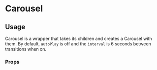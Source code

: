 

<Meta title="Components/Carousel" component={Carousel} argTypes={{}} />

# Carousel

## Usage

Carousel is a wrapper that takes its children and creates a Carousel with them. By default, `autoPlay` is off and the
`interval` is 6 seconds between transitions when on.

<Canvas>
  <Story name="Carousel" story={stories.CarouselStory} />
</Canvas>

### Props

<ArgsTable story="Carousel" />
